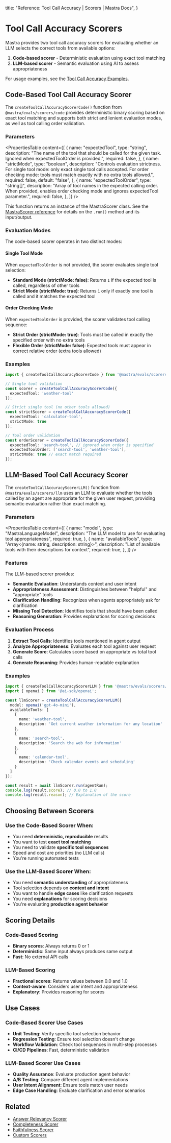   title: "Reference: Tool Call Accuracy | Scorers | Mastra Docs",
}

# Tool Call Accuracy Scorers

Mastra provides two tool call accuracy scorers for evaluating whether an LLM selects the correct tools from available options:

1. **Code-based scorer** - Deterministic evaluation using exact tool matching
2. **LLM-based scorer** - Semantic evaluation using AI to assess appropriateness

For usage examples, see the [Tool Call Accuracy Examples](/examples/scorers/tool-call-accuracy).

## Code-Based Tool Call Accuracy Scorer

The `createToolCallAccuracyScorerCode()` function from `@mastra/evals/scorers/code` provides deterministic binary scoring based on exact tool matching and supports both strict and lenient evaluation modes, as well as tool calling order validation.

### Parameters

<PropertiesTable
  content={[
    {
      name: "expectedTool",
      type: "string",
      description: "The name of the tool that should be called for the given task. Ignored when expectedToolOrder is provided.",
      required: false,
    },
    {
      name: "strictMode",
      type: "boolean",
      description: "Controls evaluation strictness. For single tool mode: only exact single tool calls accepted. For order checking mode: tools must match exactly with no extra tools allowed.",
      required: false,
      default: "false",
    },
    {
      name: "expectedToolOrder",
      type: "string[]",
      description: "Array of tool names in the expected calling order. When provided, enables order checking mode and ignores expectedTool parameter.",
      required: false,
    },
  ]}
/>

This function returns an instance of the MastraScorer class. See the [MastraScorer reference](./mastra-scorer) for details on the `.run()` method and its input/output.

### Evaluation Modes

The code-based scorer operates in two distinct modes:

#### Single Tool Mode

When `expectedToolOrder` is not provided, the scorer evaluates single tool selection:

- **Standard Mode (strictMode: false)**: Returns `1` if the expected tool is called, regardless of other tools
- **Strict Mode (strictMode: true)**: Returns `1` only if exactly one tool is called and it matches the expected tool

#### Order Checking Mode

When `expectedToolOrder` is provided, the scorer validates tool calling sequence:

- **Strict Order (strictMode: true)**: Tools must be called in exactly the specified order with no extra tools
- **Flexible Order (strictMode: false)**: Expected tools must appear in correct relative order (extra tools allowed)

### Examples

```typescript
import { createToolCallAccuracyScorerCode } from '@mastra/evals/scorers/code';

// Single tool validation
const scorer = createToolCallAccuracyScorerCode({
  expectedTool: 'weather-tool'
});

// Strict single tool (no other tools allowed)
const strictScorer = createToolCallAccuracyScorerCode({
  expectedTool: 'calculator-tool',
  strictMode: true
});

// Tool order validation
const orderScorer = createToolCallAccuracyScorerCode({
  expectedTool: 'search-tool', // ignored when order is specified
  expectedToolOrder: ['search-tool', 'weather-tool'],
  strictMode: true // exact match required
});
```

## LLM-Based Tool Call Accuracy Scorer

The `createToolCallAccuracyScorerLLM()` function from `@mastra/evals/scorers/llm` uses an LLM to evaluate whether the tools called by an agent are appropriate for the given user request, providing semantic evaluation rather than exact matching.

### Parameters

<PropertiesTable
  content={[
    {
      name: "model",
      type: "MastraLanguageModel",
      description: "The LLM model to use for evaluating tool appropriateness",
      required: true,
    },
    {
      name: "availableTools",
      type: "Array<{name: string, description: string}>",
      description: "List of available tools with their descriptions for context",
      required: true,
    },
  ]}
/>

### Features

The LLM-based scorer provides:

- **Semantic Evaluation**: Understands context and user intent
- **Appropriateness Assessment**: Distinguishes between "helpful" and "appropriate" tools
- **Clarification Handling**: Recognizes when agents appropriately ask for clarification
- **Missing Tool Detection**: Identifies tools that should have been called
- **Reasoning Generation**: Provides explanations for scoring decisions

### Evaluation Process

1. **Extract Tool Calls**: Identifies tools mentioned in agent output
2. **Analyze Appropriateness**: Evaluates each tool against user request
3. **Generate Score**: Calculates score based on appropriate vs total tool calls
4. **Generate Reasoning**: Provides human-readable explanation

### Examples

```typescript
import { createToolCallAccuracyScorerLLM } from '@mastra/evals/scorers/llm';
import { openai } from '@ai-sdk/openai';

const llmScorer = createToolCallAccuracyScorerLLM({
  model: openai('gpt-4o-mini'),
  availableTools: [
    {
      name: 'weather-tool',
      description: 'Get current weather information for any location'
    },
    {
      name: 'search-tool',
      description: 'Search the web for information'
    },
    {
      name: 'calendar-tool',
      description: 'Check calendar events and scheduling'
    }
  ]
});

const result = await llmScorer.run(agentRun);
console.log(result.score); // 0.0 to 1.0
console.log(result.reason); // Explanation of the score
```

## Choosing Between Scorers

### Use the Code-Based Scorer When:

- You need **deterministic, reproducible** results
- You want to test **exact tool matching**
- You need to validate **specific tool sequences**
- Speed and cost are priorities (no LLM calls)
- You're running automated tests

### Use the LLM-Based Scorer When:

- You need **semantic understanding** of appropriateness
- Tool selection depends on **context and intent**
- You want to handle **edge cases** like clarification requests
- You need **explanations** for scoring decisions
- You're evaluating **production agent behavior**

## Scoring Details

### Code-Based Scoring

- **Binary scores**: Always returns 0 or 1
- **Deterministic**: Same input always produces same output
- **Fast**: No external API calls

### LLM-Based Scoring

- **Fractional scores**: Returns values between 0.0 and 1.0
- **Context-aware**: Considers user intent and appropriateness
- **Explanatory**: Provides reasoning for scores

## Use Cases

### Code-Based Scorer Use Cases

- **Unit Testing**: Verify specific tool selection behavior
- **Regression Testing**: Ensure tool selection doesn't change
- **Workflow Validation**: Check tool sequences in multi-step processes
- **CI/CD Pipelines**: Fast, deterministic validation

### LLM-Based Scorer Use Cases

- **Quality Assurance**: Evaluate production agent behavior
- **A/B Testing**: Compare different agent implementations
- **User Intent Alignment**: Ensure tools match user needs
- **Edge Case Handling**: Evaluate clarification and error scenarios

## Related

- [Answer Relevancy Scorer](./answer-relevancy)
- [Completeness Scorer](./completeness)
- [Faithfulness Scorer](./faithfulness)
- [Custom Scorers](/docs/scorers/custom-scorers)